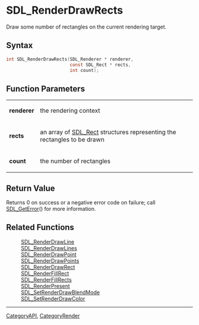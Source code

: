 = SDL_RenderDrawRects =

Draw some number of rectangles on the current rendering target.

== Syntax ==

<syntaxhighlight lang='c'>
int SDL_RenderDrawRects(SDL_Renderer * renderer,
                        const SDL_Rect * rects,
                        int count);
</syntaxhighlight>

== Function Parameters ==

{|
|'''renderer'''
|the rendering context
|-
|'''rects'''
|an array of [[SDL_Rect]] structures representing the rectangles to be drawn
|-
|'''count'''
|the number of rectangles
|}

== Return Value ==

Returns 0 on success or a negative error code on failure; call
[[SDL_GetError]]() for more information.



== Related Functions ==

:[[SDL_RenderDrawLine]]
:[[SDL_RenderDrawLines]]
:[[SDL_RenderDrawPoint]]
:[[SDL_RenderDrawPoints]]
:[[SDL_RenderDrawRect]]
:[[SDL_RenderFillRect]]
:[[SDL_RenderFillRects]]
:[[SDL_RenderPresent]]
:[[SDL_SetRenderDrawBlendMode]]
:[[SDL_SetRenderDrawColor]]

----
[[CategoryAPI]], [[CategoryRender]]


